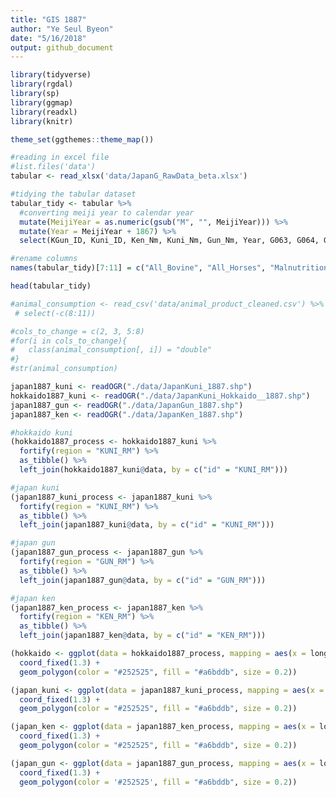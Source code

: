 ```yaml
---
title: "GIS 1887"
author: "Ye Seul Byeon"
date: "5/16/2018"
output: github_document
---
```


```r
library(tidyverse)
library(rgdal)
library(sp)
library(ggmap)
library(readxl)
library(knitr)

theme_set(ggthemes::theme_map())
```

```r
#reading in excel file
#list.files('data')
tabular <- read_xlsx('data/JapanG_RawData_beta.xlsx')

#tidying the tabular dataset
tabular_tidy <- tabular %>%
  #converting meiji year to calendar year
  mutate(MeijiYear = as.numeric(gsub("M", "", MeijiYear))) %>%
  mutate(Year = MeijiYear + 1867) %>%
  select(KGun_ID, Kuni_ID, Ken_Nm, Kuni_Nm, Gun_Nm, Year, G063, G064, G121, G203, G206)

#rename columns
names(tabular_tidy)[7:11] = c("All_Bovine", "All_Horses", "Malnutrition_Deaths", "Bovine_Bred", "Horses_Bred")

head(tabular_tidy)
```
```r
#animal_consumption <- read_csv('data/animal_product_cleaned.csv') %>%
 # select(-c(8:11))

#cols_to_change = c(2, 3, 5:8)
#for(i in cols_to_change){
#   class(animal_consumption[, i]) = "double"
#}
#str(animal_consumption)

```


```r
japan1887_kuni <- readOGR("./data/JapanKuni_1887.shp")
hokkaido1887_kuni <- readOGR("./data/JapanKuni_Hokkaido__1887.shp")
japan1887_gun <- readOGR("./data/JapanGun_1887.shp")
japan1887_ken <- readOGR("./data/JapanKen_1887.shp")
```
```r
#hokkaido kuni
(hokkaido1887_process <- hokkaido1887_kuni %>%
  fortify(region = "KUNI_RM") %>%
  as_tibble() %>%
  left_join(hokkaido1887_kuni@data, by = c("id" = "KUNI_RM")))

#japan kuni
(japan1887_kuni_process <- japan1887_kuni %>%
  fortify(region = "KUNI_RM") %>%
  as_tibble() %>%
  left_join(japan1887_kuni@data, by = c("id" = "KUNI_RM")))

#japan gun
(japan1887_gun_process <- japan1887_gun %>%
  fortify(region = "GUN_RM") %>%
  as_tibble() %>%
  left_join(japan1887_gun@data, by = c("id" = "GUN_RM")))

#japan ken
(japan1887_ken_process <- japan1887_ken %>%
  fortify(region = "KEN_RM") %>%
  as_tibble() %>%
  left_join(japan1887_ken@data, by = c("id" = "KEN_RM")))
```



```r
(hokkaido <- ggplot(data = hokkaido1887_process, mapping = aes(x = long, y = lat, group = group)) + 
  coord_fixed(1.3) + 
  geom_polygon(color = "#252525", fill = "#a6bddb", size = 0.2))

(japan_kuni <- ggplot(data = japan1887_kuni_process, mapping = aes(x = long, y = lat, group = group)) + 
  coord_fixed(1.3) + 
  geom_polygon(color = "#252525", fill = "#a6bddb", size = 0.2))

(japan_ken <- ggplot(data = japan1887_ken_process, mapping = aes(x = long, y = lat, group = group)) + 
  coord_fixed(1.3) + 
  geom_polygon(color = "#252525", fill = "#a6bddb", size = 0.2))

(japan_gun <- ggplot(data = japan1887_gun_process, mapping = aes(x = long, y = lat, group = group)) + 
  coord_fixed(1.3) + 
  geom_polygon(color = '#252525', fill = "#a6bddb", size = 0.2))

```

